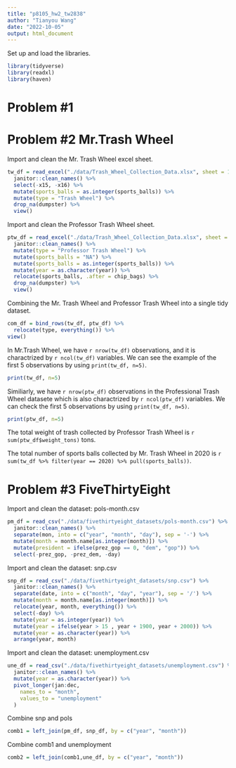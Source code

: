 ```yaml
---
title: "p8105_hw2_tw2838"
author: "Tianyou Wang"
date: "2022-10-05"
output: html_document
---
```


Set up and load the libraries.
```r
library(tidyverse)
library(readxl)
library(haven)
```


# **Problem #1**



# **Problem #2 Mr.Trash Wheel**

Import and clean the Mr. Trash Wheel excel sheet.

```r
tw_df = read_excel("./data/Trash_Wheel_Collection_Data.xlsx", sheet = 1, skip = 1) %>%
  janitor::clean_names() %>% 
  select(-x15, -x16) %>%
  mutate(sports_balls = as.integer(sports_balls)) %>% 
  mutate(type = "Trash Wheel") %>%
  drop_na(dumpster) %>%
  view()
```

Import and clean the Professor Trash Wheel sheet.

```r
ptw_df = read_excel("./data/Trash_Wheel_Collection_Data.xlsx", sheet = 2, skip = 1) %>%
  janitor::clean_names() %>%
  mutate(type = "Professor Trash Wheel") %>%
  mutate(sports_balls = "NA") %>%
  mutate(sports_balls = as.integer(sports_balls)) %>%
  mutate(year = as.character(year)) %>%
  relocate(sports_balls, .after = chip_bags) %>%
  drop_na(dumpster) %>%
  view()
```

Combining the Mr. Trash Wheel and Professor Trash Wheel into a single tidy dataset.

```r
com_df = bind_rows(tw_df, ptw_df) %>%
  relocate(type, everything()) %>%
view()
```


In Mr.Trash Wheel, we have `r nrow(tw_df)` observations, and it is charactrized by `r ncol(tw_df)` variables. We can see the example of the first 5 observations by using `print(tw_df, n=5)`. 

```r
print(tw_df, n=5)
```


Similiarly, we have `r nrow(ptw_df)` observations in the Professional Trash Wheel datasete which is also charactrized by `r ncol(ptw_df)` variables. We can check the first 5 observations by using `print(tw_df, n=5)`.
 
```r
print(ptw_df, n=5)
```


The total weight of trash collected by Professor Trash Wheel is `r sum(ptw_df$weight_tons)` tons.

The total number of sports balls collected by Mr. Trash Wheel in 2020 is `r sum(tw_df %>% filter(year == 2020) %>% pull(sports_balls))`.



# **Problem #3 FiveThirtyEight **

Import and clean the dataset: pols-month.csv

```r
pm_df = read_csv("./data/fivethirtyeight_datasets/pols-month.csv") %>% 
  janitor::clean_names() %>% 
  separate(mon, into = c("year", "month", "day"), sep = '-') %>%
  mutate(month = month.name[as.integer(month)]) %>%
  mutate(president = ifelse(prez_gop == 0, "dem", "gop")) %>%
  select(-prez_gop, -prez_dem, -day)
```

Import and clean the dataset: snp.csv

```r
snp_df = read_csv("./data/fivethirtyeight_datasets/snp.csv") %>% 
  janitor::clean_names() %>% 
  separate(date, into = c("month", "day", "year"), sep = '/') %>%
  mutate(month = month.name[as.integer(month)]) %>%
  relocate(year, month, everything()) %>%
  select(-day) %>%
  mutate(year = as.integer(year)) %>%
  mutate(year = ifelse(year > 15 , year + 1900, year + 2000)) %>%
  mutate(year = as.character(year)) %>%
  arrange(year, month)
```

Import and clean the dataset: unemployment.csv

```r
une_df = read_csv("./data/fivethirtyeight_datasets/unemployment.csv") %>% 
  janitor::clean_names() %>% 
  mutate(year = as.character(year)) %>%
  pivot_longer(jan:dec, 
    names_to = "month",
    values_to = "unemployment"
  )
```

Combine snp and pols
```r
comb1 = left_join(pm_df, snp_df, by = c("year", "month")) 
```

Combine comb1 and unemployment
```r
comb2 = left_join(comb1,une_df, by = c("year", "month")) 
```

